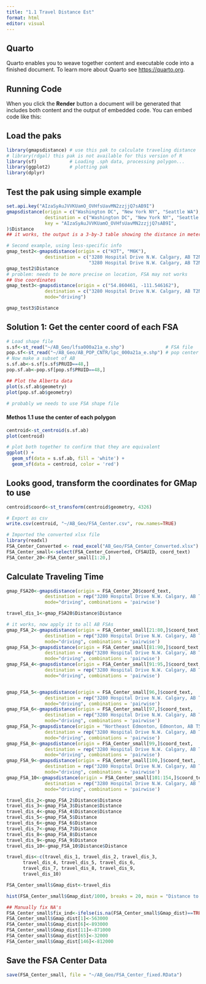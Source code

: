 ```yaml
---
title: "1.1 Travel Distance Est"
format: html
editor: visual
---
```


## Quarto

Quarto enables you to weave together content and executable code into a finished document. To learn more about Quarto see <https://quarto.org>.

## Running Code

When you click the **Render** button a document will be generated that includes both content and the output of embedded code. You can embed code like this:

## Load the paks
```r
library(gmapsdistance) # use this pak to calculate traveling distance
# library(rdgal) this pak is not available for this version of R
library(sf)            # Loading .sph data, processing polygon...
library(ggplot2)       # plotting pak 
library(dplyr)
```

## Test the pak using simple example
```r
set.api.key("AIzaSyAuJVVKUamO_OVHfsUavMN2zzjjQ7sAB9I")
gmapsdistance(origin = c("Washington DC", "New York NY", "Seattle WA"),
              destination = c("Washington DC", "New York NY", "Seattle WA"),
              key = "AIzaSyAuJVVKUamO_OVHfsUavMN2zzjjQ7sAB9I",
)$Distance
## it works, the output is a 3-by-3 table showing the distance in meters

# Second example, using less-specific info
gmap_test2<-gmapsdistance(origin = c("H3T", "M6K"),
              destination = c("3280 Hospital Drive N.W. Calgary, AB T2N 4Z6",
                              "3280 Hospital Drive N.W. Calgary, AB T2N 4Z6"))
gmap_test2$Distance
# problem: needs to be more precise on location, FSA may not works
## Use coordinates
gmap_test3<-gmapsdistance(origin = c("54.860461, -111.546162"),
              destination = c("3280 Hospital Drive N.W. Calgary, AB T2N 4Z6"),
              mode="driving")

gmap_test3$Distance

```
## Solution 1: Get the center coord of each FSA
```r
# Load shape file
s.sf<-st_read("~/AB_Geo/lfsa000a21a_e.shp")               # FSA file
pop.sf<-st_read("~/AB_Geo/AB_POP_CNTR/lpc_000a21a_e.shp") # pop center shp
# Now make a subset of AB
s.sf.ab<-s.sf[s.sf$PRUID==48,]
pop.sf.ab<-pop.sf[pop.sf$PRUID==48,]

## Plot the Alberta data
plot(s.sf.ab$geometry)
plot(pop.sf.ab$geometry)

# probably we needs to use FSA shape file
```


#### Methos 1.1 use the center of each polygon
```r
centroid<-st_centroid(s.sf.ab)
plot(centroid)

# plot both together to confirm that they are equivalent
ggplot() + 
  geom_sf(data = s.sf.ab, fill = 'white') +
  geom_sf(data = centroid, color = 'red') 
```

## Looks good, transform the coordinates for GMap to use
```r
centroid$coord<-st_transform(centroid$geometry, 4326)

# Export as csv
write.csv(centroid, "~/AB_Geo/FSA_Center.csv", row.names=TRUE)

# Imported the converted xlsx file
library(readxl)
FSA_Center_Converted <- read_excel("AB_Geo/FSA_Center_Converted.xlsx")
FSA_Center_small<-select(FSA_Center_Converted, CFSAUID, coord_text)
FSA_Center_20<-FSA_Center_small[1:20,]
```

##  Calculate Traveling Time
```r
gmap_FSA20<-gmapsdistance(origin = FSA_Center_20$coord_text,
              destination = rep("3280 Hospital Drive N.W. Calgary, AB T2N 4Z6",20),
              mode="driving", combinations = 'pairwise')

travel_dis_1<-gmap_FSA20$Distance$Distance

# it works, now apply it to all AB FSAs
gmap_FSA_2<-gmapsdistance(origin = FSA_Center_small[21:80,]$coord_text,
              destination = rep("3280 Hospital Drive N.W. Calgary, AB T2N 4Z6", 60),
              mode="driving", combinations = 'pairwise')
gmap_FSA_3<-gmapsdistance(origin = FSA_Center_small[81:90,]$coord_text,
              destination = rep("3280 Hospital Drive N.W. Calgary, AB T2N 4Z6", 10),
              mode="driving", combinations = 'pairwise')
gmap_FSA_4<-gmapsdistance(origin = FSA_Center_small[91:95,]$coord_text,
              destination = rep("3280 Hospital Drive N.W. Calgary, AB T2N 4Z6", 5),
              mode="driving", combinations = 'pairwise')


gmap_FSA_5<-gmapsdistance(origin = FSA_Center_small[96,]$coord_text,
              destination = rep("3280 Hospital Drive N.W. Calgary, AB T2N 4Z6", 1),
              mode="driving", combinations = 'pairwise')
gmap_FSA_6<-gmapsdistance(origin = FSA_Center_small[97,]$coord_text,
              destination = rep("3280 Hospital Drive N.W. Calgary, AB T2N 4Z6", 1),
              mode="driving", combinations = 'pairwise')
gmap_FSA_7<-gmapsdistance(origin = "Northeast Edmonton, Edmonton, AB T5Y 6G6",
              destination = rep("3280 Hospital Drive N.W. Calgary, AB T2N 4Z6", 1),
              mode="driving", combinations = 'pairwise')
gmap_FSA_8<-gmapsdistance(origin = FSA_Center_small[99,]$coord_text,
              destination = rep("3280 Hospital Drive N.W. Calgary, AB T2N 4Z6", 1),
              mode="driving", combinations = 'pairwise')
gmap_FSA_9<-gmapsdistance(origin = FSA_Center_small[100,]$coord_text,
              destination = rep("3280 Hospital Drive N.W. Calgary, AB T2N 4Z6", 1),
              mode="driving", combinations = 'pairwise')
gmap_FSA_10<-gmapsdistance(origin = FSA_Center_small[101:154,]$coord_text,
              destination = rep("3280 Hospital Drive N.W. Calgary, AB T2N 4Z6", 54),
              mode="driving", combinations = 'pairwise')

travel_dis_2<-gmap_FSA_2$Distance$Distance
travel_dis_3<-gmap_FSA_3$Distance$Distance
travel_dis_4<-gmap_FSA_4$Distance$Distance
travel_dis_5<-gmap_FSA_5$Distance
travel_dis_6<-gmap_FSA_6$Distance
travel_dis_7<-gmap_FSA_7$Distance
travel_dis_8<-gmap_FSA_8$Distance
travel_dis_9<-gmap_FSA_9$Distance
travel_dis_10<-gmap_FSA_10$Distance$Distance

travel_dis<-c(travel_dis_1, travel_dis_2, travel_dis_3, 
      travel_dis_4, travel_dis_5, travel_dis_6, 
      travel_dis_7, travel_dis_8, travel_dis_9, 
      travel_dis_10)

FSA_Center_small$Gmap_dist<-travel_dis

hist(FSA_Center_small$Gmap_dist/1000, breaks = 20, main = "Distance to Calgary Testing Center", xlab = "Km")

## Manually fix NA's
FSA_Center_small$fix_ind<-ifelse(is.na(FSA_Center_small$Gmap_dist)==TRUE, 1,0)
FSA_Center_small$Gmap_dist[1]<-563000
FSA_Center_small$Gmap_dist[6]<-893000
FSA_Center_small$Gmap_dist[11]<-871000
FSA_Center_small$Gmap_dist[65]<-32000
FSA_Center_small$Gmap_dist[146]<-812000
```
## Save the FSA Center Data
```r
save(FSA_Center_small, file = "~/AB_Geo/FSA_Center_fixed.RData")
```

